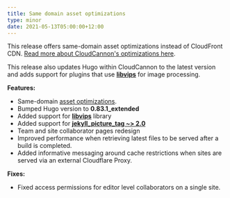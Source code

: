 ```yaml
---
title: Same domain asset optimizations
type: minor
date: 2021-05-13T05:00:00+12:00
---
```

This release offers same-domain asset optimizations instead of CloudFront CDN. [Read more about CloudCannon's optimizations here](/documentation/build/optimizations/#optimizations).

This release also updates Hugo within CloudCannon to the latest version and adds support for plugins that use [**libvips**](https://libvips.github.io/libvips/) for image processing.

**Features:**

* Same-domain [asset optimizations](/documentation/build/optimizations/#optimizations).
* Bumped Hugo version to **0\.83.1\_extended**
* Added support for [**libvips**](https://libvips.github.io/libvips/) library
* Added support for [**jekyll\_picture\_tag ~&gt; 2.0**](https://rbuchberger.github.io/jekyll_picture_tag/devs/releases.html)
* Team and site collaborator pages redesign
* Improved performance when retrieving latest files to be served after a build is completed.
* Added informative messaging around cache restrictions when sites are served via an external Cloudflare Proxy.

**Fixes:**

* Fixed access permissions for editor level collaborators on a single site.
